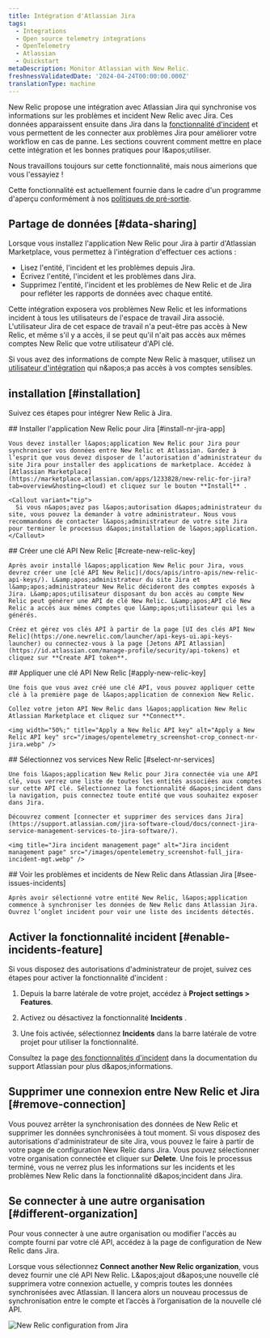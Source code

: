 ```yaml
---
title: Intégration d'Atlassian Jira
tags:
  - Integrations
  - Open source telemetry integrations
  - OpenTelemetry
  - Atlassian
  - Quickstart
metaDescription: Monitor Atlassian with New Relic.
freshnessValidatedDate: '2024-04-24T00:00:00.000Z'
translationType: machine
---
```


New Relic propose une intégration avec Atlassian Jira qui synchronise vos informations sur les problèmes et incident New Relic avec Jira. Ces données apparaissent ensuite dans Jira dans la [fonctionnalité d&apos;incident](https://support.atlassian.com/jira-software-cloud/docs/what-is-the-incidents-feature/) et vous permettent de les connecter aux problèmes Jira pour améliorer votre workflow en cas de panne. Les sections couvrent comment mettre en place cette intégration et les bonnes pratiques pour l&amp;apos;utiliser.

<Callout title="Aperçu">
  Nous travaillons toujours sur cette fonctionnalité, mais nous aimerions que vous l&apos;essayiez !

  Cette fonctionnalité est actuellement fournie dans le cadre d&apos;un programme d&apos;aperçu conformément à nos [politiques de pré-sortie](/docs/licenses/license-information/referenced-policies/new-relic-pre-release-policy).
</Callout>

## Partage de données [#data-sharing]

Lorsque vous installez l&apos;application New Relic pour Jira à partir d&apos;Atlassian Marketplace, vous permettez à l&apos;intégration d&apos;effectuer ces actions :

* Lisez l&apos;entité, l&apos;incident et les problèmes depuis Jira.
* Écrivez l&apos;entité, l&apos;incident et les problèmes dans Jira.
* Supprimez l&apos;entité, l&apos;incident et les problèmes de New Relic et de Jira pour refléter les rapports de données avec chaque entité.

<Callout variant="caution">
  Cette intégration exposera vos problèmes New Relic et les informations incident à tous les utilisateurs de l&apos;espace de travail Jira associé. L&apos;utilisateur Jira de cet espace de travail n&apos;a peut-être pas accès à New Relic, et même s&apos;il y a accès, il se peut qu&apos;il n&apos;ait pas accès aux mêmes comptes New Relic que votre utilisateur d&apos;API clé.

  Si vous avez des informations de compte New Relic à masquer, utilisez un [utilisateur d&apos;intégration](/docs/more-integrations/best-practices-integration/#integration-user-leverage) qui n&amp;apos;a pas accès à vos comptes sensibles.
</Callout>

## installation [#installation]

Suivez ces étapes pour intégrer New Relic à Jira.

<Steps>
  <Step>
    ## Installer l&apos;application New Relic pour Jira [#install-nr-jira-app]

    Vous devez installer l&apos;application New Relic pour Jira pour synchroniser vos données entre New Relic et Atlassian. Gardez à l’esprit que vous devez disposer de l’autorisation d’administrateur du site Jira pour installer des applications de marketplace. Accédez à [Atlassian Marketplace](https://marketplace.atlassian.com/apps/1233828/new-relic-for-jira?tab=overview&hosting=cloud) et cliquez sur le bouton **Install** .

    <Callout variant="tip">
      Si vous n&apos;avez pas l&apos;autorisation d&apos;administrateur du site, vous pouvez la demander à votre administrateur. Nous vous recommandons de contacter l&apos;administrateur de votre site Jira pour terminer le processus d&apos;installation de l&apos;application.
    </Callout>
  </Step>

  <Step>
    ## Créer une clé API New Relic [#create-new-relic-key]

    Après avoir installé l&apos;application New Relic pour Jira, vous devrez créer une [clé API New Relic](/docs/apis/intro-apis/new-relic-api-keys/). L&amp;apos;administrateur du site Jira et l&amp;apos;administrateur New Relic décideront des comptes exposés à Jira. L&amp;apos;utilisateur disposant du bon accès au compte New Relic peut générer une API de clé New Relic. L&amp;apos;API clé New Relic a accès aux mêmes comptes que l&amp;apos;utilisateur qui les a générés.

    Créez et gérez vos clés API à partir de la page [UI des clés API New Relic](https://one.newrelic.com/launcher/api-keys-ui.api-keys-launcher) ou connectez-vous à la page [Jetons API Atlassian](https://id.atlassian.com/manage-profile/security/api-tokens) et cliquez sur **Create API token**.
  </Step>

  <Step>
    ## Appliquer une clé API New Relic [#apply-new-relic-key]

    Une fois que vous avez créé une clé API, vous pouvez appliquer cette clé à la première page de l&apos;application de connexion New Relic.

    Collez votre jeton API New Relic dans l&apos;application New Relic Atlassian Marketplace et cliquez sur **Connect**.

    <img width="50%;" title="Apply a New Relic API key" alt="Apply a New Relic API key" src="/images/opentelemetry_screenshot-crop_connect-nr-jira.webp" />
  </Step>

  <Step>
    ## Sélectionnez vos services New Relic [#select-nr-services]

    Une fois l&apos;application New Relic pour Jira connectée via une API clé, vous verrez une liste de toutes les entités associées aux comptes sur cette API clé. Sélectionnez la fonctionnalité d&apos;incident dans la navigation, puis connectez toute entité que vous souhaitez exposer dans Jira.

    Découvrez comment [connecter et supprimer des services dans Jira](https://support.atlassian.com/jira-software-cloud/docs/connect-jira-service-management-services-to-jira-software/).

    <img title="Jira incident management page" alt="Jira incident management page" src="/images/opentelemetry_screenshot-full_jira-incident-mgt.webp" />
  </Step>

  <Step>
    ## Voir les problèmes et incidents de New Relic dans Atlassian Jira [#see-issues-incidents]

    Après avoir sélectionné votre entité New Relic, l&apos;application commence à synchroniser les données de New Relic dans Atlassian Jira. Ouvrez l’onglet incident pour voir une liste des incidents détectés.
  </Step>
</Steps>

## Activer la fonctionnalité incident [#enable-incidents-feature]

Si vous disposez des autorisations d&apos;administrateur de projet, suivez ces étapes pour activer la fonctionnalité d&apos;incident :

1. Depuis la barre latérale de votre projet, accédez à <DNT>**Project settings &gt; Features**</DNT>.

2. Activez ou désactivez la fonctionnalité <DNT>**Incidents**</DNT> .

3. Une fois activée, sélectionnez <DNT>**Incidents**</DNT> dans la barre latérale de votre projet pour utiliser la fonctionnalité.

Consultez la page [des fonctionnalités d&apos;incident](https://support.atlassian.com/jira-software-cloud/docs/what-is-the-incidents-feature/) dans la documentation du support Atlassian pour plus d&amp;apos;informations.

## Supprimer une connexion entre New Relic et Jira [#remove-connection]

Vous pouvez arrêter la synchronisation des données de New Relic et supprimer les données synchronisées à tout moment. Si vous disposez des autorisations d&apos;administrateur de site Jira, vous pouvez le faire à partir de votre page de configuration New Relic dans Jira. Vous pouvez sélectionner votre organisation connectée et cliquer sur <DNT>**Delete**</DNT>. Une fois le processus terminé, vous ne verrez plus les informations sur les incidents et les problèmes New Relic dans la fonctionnalité d&amp;apos;incident dans Jira.

## Se connecter à une autre organisation [#different-organization]

Pour vous connecter à une autre organisation ou modifier l&apos;accès au compte fourni par votre clé API, accédez à la page de configuration de New Relic dans Jira.

Lorsque vous sélectionnez <DNT>**Connect another New Relic organization**</DNT>, vous devez fournir une clé API New Relic. L&amp;apos;ajout d&amp;apos;une nouvelle clé supprimera votre connexion actuelle, y compris toutes les données synchronisées avec Atlassian. Il lancera alors un nouveau processus de synchronisation entre le compte et l’accès à l’organisation de la nouvelle clé API.

<img title="New Relic configuration from Jira" alt="New Relic configuration from Jira" src="/images/opentelemetry_screenshot-full_jira-nr-configuration.webp" />